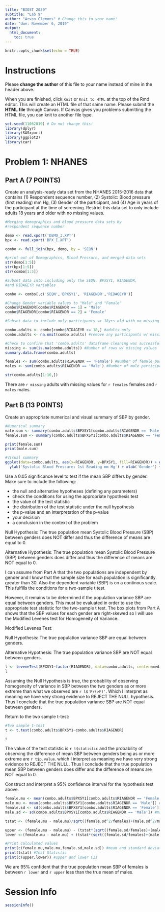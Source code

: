 ```yaml
---
title: "BIOST 2039"
subtitle: "Lab 9"
author: "Arvon Clemons" # Change this to your name!
date: "due: November 6, 2019"
output: 
  html_document:
    toc: true
---
```


```r
knitr::opts_chunk$set(echo = TRUE)
```

# Instructions
Please **change the author** of this file to your name instead of mine in the header above.  

When you are finished, click `Knit` or `Knit to HTML` at the top of the Rmd editor. This will create an HTML file of that same name. Please submit the **HTML file** through Canvas. If Canvas gives you problems submitting the HTML file, you can knit to another file type.  

```r
set.seed(11062019) # Do not change this!
library(dplyr)
library(SASxport)
library(ggplot2)
library(car)
```

# Problem 1: NHANES

## Part A (7 POINTS)

Create an analysis-ready data set from the NHANES 2015-2016 data that contains (1) Respondent sequence number, (2) Systolic: Blood pressure (first reading) mm Hg, (3) Gender of the participant, and (4) Age in years of the participant at the time of screening. Restrict this data set to only include adults 18 years and older with no missing values.

```r
#Merging demographics and blood pressure data sets by
#respondent sequence number

demo <- read.xport('DEMO_I.XPT')
bpx <- read.xport('BPX_I.XPT')

combo <- full_join(bpx, demo, by = 'SEQN')

#print out of Demographics, Blood Pressure, and merged data sets
str(demo[1:5])
str(bpx[1:5])
str(combo[1:5])
```

```r
#Subset data into including only the SEQN, BPXSY1, RIAGENDR,
#and RIDAGEYR variables

combo <- combo[,c('SEQN','BPXSY1', 'RIAGENDR','RIDAGEYR')]

#Change Gender variable values to "Male" and "Female"
combo$RIAGENDR[combo$RIAGENDR == 1] = 'Male'
combo$RIAGENDR[combo$RIAGENDR == 2] = 'Female'

#Subset data to include only participants => 18yrs old with no missing data

combo.adults <- combo[combo$RIDAGEYR >= 18,] #adults only
combo.adults <- na.omit(combo.adults) #remove any participants w/ missing data
```

```r
#Check to confirm that 'combo.adults' dataframe cleaning was successful
missing <- sum(is.na(combo.adults)) #Number of rows w/ missing values
summary.data.frame(combo.adults)

females <- sum(combo.adults$RIAGENDR == 'Female') #Number of female participants
males <- sum(combo.adults$RIAGENDR == 'Male') #Number of male participants

str(combo.adults[1:10,])
```

There are `r missing` adults with missing values for `r females` females and `r males` males.

## Part B (13 POINTS)

Create an appropriate numerical and visual summary of SBP by gender.

```r
#Numerical summary
male.sum <- summary(combo.adults$BPXSY1[combo.adults$RIAGENDR == 'Male']) #male summary of SBP
female.sum <- summary(combo.adults$BPXSY1[combo.adults$RIAGENDR == 'Female']) #female summary of SBP

print(female.sum)
print(male.sum)
```

```r
#Visual summary
ggplot(data=combo.adults, aes(x=RIAGENDR, y=BPXSY1, fill=RIAGENDR)) + geom_boxplot() +
  ylab('Systolic Blood Pressure: 1st Reading mm Hg') + xlab('Gender') + scale_y_continuous()
```

Use a 0.05 significance level to test if the mean SBP differs by gender. Make sure to include the following: 

- the null and alternative hypotheses (defining any parameters)
- check the conditions for using the appropriate hypothesis test
- the value of the test statistic
- the distribution of the test statistic under the null hypothesis
- the p-value and an interpretation of the p-value
- your decision
- a conclusion in the context of the problem


Null Hypothesis: The true population mean Systolic Blood Pressure (SBP) between genders does NOT differ and thus the difference of means are equal to 0.

Alternative Hypothesis: The true population mean Systolic Blood Pressure (SBP) between genders does differ and thus the difference of means are NOT equal to 0.



I can assume from Part A that the two populations are independent by gender and I know that the sample size for each population is significantly greater than 30. Also the dependent variable (SBP) is on a continous scale. This fulfills the conditions for a two-sample t test.

However, it remains to be determined if the population variance SBP are equal between genders. This must be evaluated in order to use the appropriate test statistic for the two-sample t test. The box plots from Part A shows that the SBP values for each gender are right-skewed so I will use the Modified Levenes test for Homogeneity of Variance.


Modified Levenes Test:

Null Hypothesis: The true population variance SBP are equal between genders.

Alternative Hypothesis: The true population variance SBP are NOT equal between genders.

```r
l <- leveneTest(BPXSY1~factor(RIAGENDR), data=combo.adults, center=median)
l
```
Assuming the Null Hypothesis is true, the probability of observing homogeneity of variance in SBP between the two genders as or more extreme than what we observed are `r l$'Pr(>F)'`. Which I interpret as meaning we have very strong evidence to REJECT THE NULL hypothesis. Thus I conclude that the true population variance SBP are NOT equal between genders.


Return to the two sample t-test:

```r
#Two sample t-test
t <- t.test(combo.adults$BPXSY1~combo.adults$RIAGENDR)

t
```

The value of the test statistic is `r t$statistic` and the probability of observing the difference of mean SBP between genders being as or more extreme are `r t$p.value`. which I interpret as meaning we have very strong evidence to REJECT THE NULL. Thus I conclude that the true population mean SBP between genders does differ and the difference of means are NOT equal to 0.

Construct and interpret a 95% confidence interval for the hypothesis test above.
```r
female.mu <- mean(combo.adults$BPXSY1[combo.adults$RIAGENDR == 'Female']) #female sample SBP mean
male.mu <- mean(combo.adults$BPXSY1[combo.adults$RIAGENDR == 'Male']) #male sample SBP mean
female.sd <- sd(combo.adults$BPXSY1[combo.adults$RIAGENDR == 'Female']) #female sample SBP standard deviation
male.sd <- sd(combo.adults$BPXSY1[combo.adults$RIAGENDR == 'Male']) #male sample SBP standard deviation

tstat <- (female.mu - male.mu)/sqrt((female.sd^2/females)+(male.sd^2/males)) #Test Statistic

upper <- (female.mu - male.mu) - (tstat*(sqrt((female.sd/females)+(male.sd/males)))) #Upper CI
lower <-(female.mu - male.mu) + (tstat*(sqrt((female.sd/females)+(male.sd/males)))) #Lower CI
```

```r
#Print calculated values
print(c(female.mu,male.mu,female.sd,male.sd)) #mean and standard deviations for females and males respectively
print(tstat) #Test Statistic
print(c(upper,lower)) #upper and lower CIs
```

We are 95% confident that the true population mean SBP of females is between `r lower` and `r upper` less than the true mean of males.

# Session Info
```r
sessionInfo()
```
